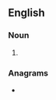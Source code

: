 ==English==

===Noun===
{{head|en|noun form}}

# {{plural of|en|repairer}}

===Anagrams===
* {{anagrams|en|a=aeeiprrrs|Perreiras|rare-ripes|rareripes}}